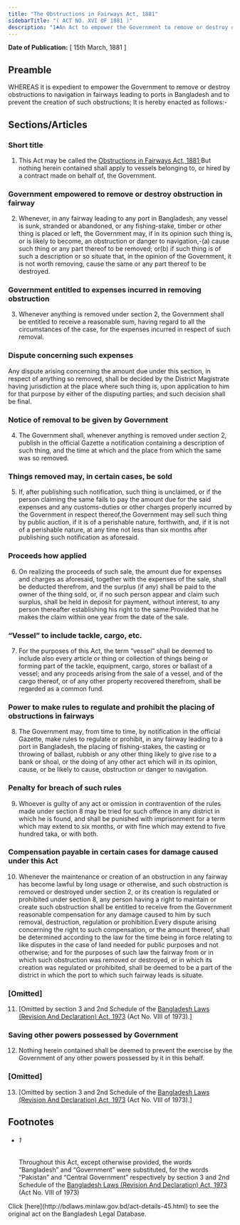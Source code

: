 ```yaml
---
title: "The Obstructions in Fairways Act, 1881"
sidebarTitle: "( ACT NO. XVI OF 1881 )"
description: "1♣An Act to empower the Government to remove or destroy obstructions in fairways, and to prevent the creation of such obstructions."
---
```


**Date of Publication:** [ 15th March, 1881 ]

## Preamble

WHEREAS it is expedient to empower the Government to remove or destroy obstructions to navigation in fairways leading to ports in Bangladesh and to prevent the creation of such obstructions; It is hereby enacted as follows:-

## Sections/Articles

### Short title

1. This Act may be called the [Obstructions in Fairways Act, 1881](/laws/act-45 "Obstructions in Fairways Act, 1881");But nothing herein contained shall apply to vessels belonging to, or hired by a contract made on behalf of, the Government.

### Government empowered to remove or destroy obstruction in fairway

2. Whenever, in any fairway leading to any port in Bangladesh, any vessel is sunk, stranded or abandoned, or any fishing-stake, timber or other thing is placed or left, the Government may, if in its opinion such thing is, or is likely to become, an obstruction or danger to navigation,-(a) cause such thing or any part thereof to be removed; or(b) if such thing is of such a description or so situate that, in the opinion of the Government, it is not worth removing, cause the same or any part thereof to be destroyed.

### Government entitled to expenses incurred in removing obstruction

3. Whenever anything is removed under section 2, the Government shall be entitled to receive a reasonable sum, having regard to all the circumstances of the case, for the expenses incurred in respect of such removal.

### Dispute concerning such expenses

Any dispute arising concerning the amount due under this section, in respect of anything so removed, shall be decided by the District Magistrate having jurisdiction at the place where such thing is, upon application to him for that purpose by either of the disputing parties; and such decision shall be final.

### Notice of removal to be given by Government

4. The Government shall, whenever anything is removed under section 2, publish in the official Gazette a notification containing a description of such thing, and the time at which and the place from which the same was so removed.

### Things removed may, in certain cases, be sold

5. If, after publishing such notification, such thing is unclaimed, or if the person claiming the same fails to pay the amount due for the said expenses and any customs-duties or other charges properly incurred by the Government in respect thereof,the Government may sell such thing by public auction, if it is of a perishable nature, forthwith, and, if it is not of a perishable nature, at any time not less than six months after publishing such notification as aforesaid.

### Proceeds how applied

6. On realizing the proceeds of such sale, the amount due for expenses and charges as aforesaid, together with the expenses of the sale, shall be deducted therefrom, and the surplus (if any) shall be paid to the owner of the thing sold, or, if no such person appear and claim such surplus, shall be held in deposit for payment, without interest, to any person thereafter establishing his right to the same:Provided that he makes the claim within one year from the date of the sale.

### “Vessel” to include tackle, cargo, etc.

7. For the purposes of this Act, the term “vessel” shall be deemed to include also every article or thing or collection of things being or forming part of the tackle, equipment, cargo, stores or ballast of a vessel; and any proceeds arising from the sale of a vessel, and of the cargo thereof, or of any other property recovered therefrom, shall be regarded as a common fund.

### Power to make rules to regulate and prohibit the placing of obstructions in fairways

8. The Government may, from time to time, by notification in the official Gazette, make rules to regulate or prohibit, in any fairway leading to a port in Bangladesh, the placing of fishing-stakes, the casting or throwing of ballast, rubbish or any other thing likely to give rise to a bank or shoal, or the doing of any other act which will in its opinion, cause, or be likely to cause, obstruction or danger to navigation.

### Penalty for breach of such rules

9. Whoever is guilty of any act or omission in contravention of the rules made under section 8 may be tried for such offence in any district in which he is found, and shall be punished with imprisonment for a term which may extend to six months, or with fine which may extend to five hundred taka, or with both.

### Compensation payable in certain cases for damage caused under this Act

10. Whenever the maintenance or creation of an obstruction in any fairway has become lawful by long usage or otherwise, and such obstruction is removed or destroyed under section 2, or its creation is regulated or prohibited under section 8, any person having a right to maintain or create such obstruction shall be entitled to receive from the Government reasonable compensation for any damage caused to him by such removal, destruction, regulation or prohibition.Every dispute arising concerning the right to such compensation, or the amount thereof, shall be determined according to the law for the time being in force relating to like disputes in the case of land needed for public purposes and not otherwise; and for the purposes of such law the fairway from or in which such obstruction was removed or destroyed, or in which its creation was regulated or prohibited, shall be deemed to be a part of the district in which the port to which such fairway leads is situate.

### [Omitted]

11. [Omitted by section 3 and 2nd Schedule of the [Bangladesh Laws (Revision And Declaration) Act, 1973](/laws/act-430 "Bangladesh Laws (Revision And Declaration) Act, 1973") (Act No. VIII of 1973).]

### Saving other powers possessed by Government

12. Nothing herein contained shall be deemed to prevent the exercise by the Government of any other powers possessed by it in this behalf.

### [Omitted]

13. [Omitted by section 3 and 2nd Schedule of the [Bangladesh Laws (Revision And Declaration) Act, 1973](/laws/act-430 "Bangladesh Laws (Revision And Declaration) Act, 1973") (Act No. VIII of 1973).]

## Footnotes

- ###### 1

  Throughout this Act, except otherwise provided, the words “Bangladesh” and “Government” were substituted, for the words “Pakistan” and “Central Government” respectively by section 3 and 2nd Schedule of the [Bangladesh Laws (Revision And Declaration) Act, 1973](/laws/act-430 "Bangladesh Laws (Revision And Declaration) Act, 1973") (Act No. VIII of 1973)

<Note>
  Click [here](http://bdlaws.minlaw.gov.bd/act-details-45.html) to see the original act on the Bangladesh Legal Database.
</Note>
